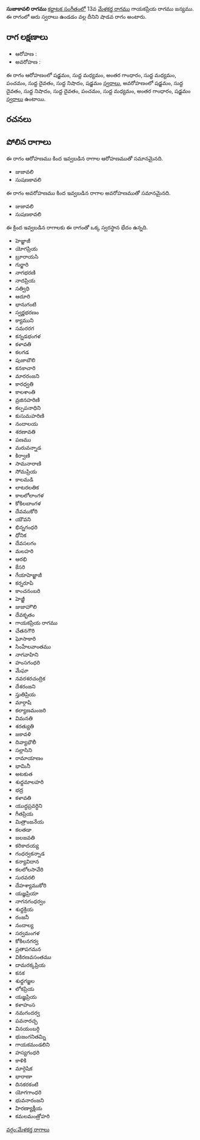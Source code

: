 {{Infobox ragam
	| name          	= సుజాకావలి
	| synonym	    	= 
	| mela          	= 
	| chakra        	= 
	| janaka        	= 
	| type          	= శాడవ
	| arohanam      	= {{svaraC|S|M1|G3|M1|P|D1|N1|S'}} 
	| avarohanam    	= {{svaraC|S'|D1|N1|D1|P|M1|G3|S}}
	| jeeva         	=
	| chhaya        	=
	| nyasa         	=
	| vishesha      	= 
	| equivalent  		= 
}}
{{కర్ణాటక సంగీత రాగాలు}}
'''సుజాకావలి రాగము''' [[కర్ణాటక సంగీతం]]లో 13వ [[మేళకర్త రాగము]] గాయకప్రియ రాగము జన్యము.  ఈ రాగంలో ఆరు స్వరాలు ఉండడం వల్ల దీనిని షాడవ రాగం అంటారు.


==రాగ లక్షణాలు==


* ఆరోహణ : {{svaraC|S|M1|G3|M1|P|D1|N1|S'}} 
* అవరోహణ : {{svaraC|S'|D1|N1|D1|P|M1|G3|S}}

ఈ రాగం ఆరోహణంలో షడ్జమం, సుద్ద మధ్యమం, అంతర గాంధారం, సుద్ద మధ్యమం, పంచమం, సుద్ద దైవతం, సుద్ద నిషాదం, షడ్జమం [[స్వరాలు]], అవరోహణంలో షడ్జమం, సుద్ద దైవతం, సుద్ద నిషాదం, సుద్ద దైవతం, పంచమం, సుద్ద మధ్యమం, అంతర గాంధారం, షడ్జమం [[స్వరాలు]] ఉంటాయి.

==రచనలు==



==పోలిన రాగాలు==
ఈ రాగం ఆరోహణము కింద ఇవ్వబడిన రాగాల ఆరోహణముతో సమానమైనది.
* జుజావలి
* సుషణకావలి

ఈ రాగం అవరోహణము కింద ఇవ్వబడిన రాగాల అవరోహణముతో సమానమైనది.
* జుజావలి
* సుషణకావలి

ఈ క్రింద ఇవ్వబడిన రాగాలకు ఈ రాగంతో ఒక్క స్వరస్థాన భేదం ఉన్నది.
* హెజ్జాజీ
* యోగప్రియ
* బ్రూరాయసి
* గుర్జారి
* నాగభరణి
* నాదప్రియ
* సత్విధి
* ఆదూరి
* భానుగంటి
* స్వర్ణభరణం
* క్యాముని
* సమరరగ
* కన్నడభంగళ
* కళావతి
* కలగడ
* పుజాబౌలి
* కనకాచారి
* మారరంజని
* కారధ్వతి
* కాలశాంతి
* వ్రజినహరిణి
* కల్పపనాధిని
* కుసుమహరిణి
* నందాలయ
* శరణావతి
* పణము
* మరువన్నాడ
* కిర్వాణి
* సామనారాణి
* సోమప్రియ
* కాలమడి
* లాటరలతిక
* కాలలోలాంగళ
* కోకిలబాంగళ
* దేవముకోరి
* యౌవని
* భిన్నగంధరి
* ధోనిక
* దేవసలగం
* మలహరి
* ఆరభి
* కేసరి
* గేయాహెజ్జాజీ
* కర్నరూపి
* కాంచనంబరి
* హెజ్జీ
* జుజాహౌలి
* దేవకృతం
* గాయకప్రియ రాగము
* చేతనగౌరి
* ఘోసాకారి
* సింహేలవాంతము
* నాగవాహిని
* హంసగంధరి
* మేఘా
* నవరశరచంద్రిక
* దేశరంజని
* స్తుతిప్రియ
* మార్గాషి
* కల్యాణమంజరి
* విమనతి
* శరత్యుతి
* జకావళి
* దివ్యాభౌలీ
* సల్లాసిని
* రామాయాణం
* భామినీ
* అటకుత
* శుధ్ధమాలహరి
* భద్ర
* కళావతి
* యుద్ధప్రవర్ధిని
* గీతప్రియ
* మిత్రాంజనేయ
* కలతడా
* జలజవతి
* కరికాదయ్య
* గంధర్వకన్నాడ
* కన్యావిదాన
* కలలోలసావేరి
* సురవరలి
* దేహశ్యాముకోరి
* యజ్ఞప్రియా
* నాగనగంధర్వం
* శుధ్ధక్రియ
* రంజనీ
* నందాల్య
* సర్వమంగళ
* కోకిలనగర్వ
* ప్రతాపగమన
* వికిరణవసంతము
* దామరక్కప్రియ
* కనక
* శుధ్ధగజ్జల
* లోకప్రియ
* యజ్ఞప్రియ
* కళాహంస
* నమగందర్వ
* పవనారచ్చ
* వినయంబర్గి
* భుజంగనితమ్ని
* గాయకమండలిని
* హస్యగంధరి
* కాళికి
* మార్గెషిక
* భారాణా
* దినకరకంటి
* యోగగాంధరి
* భువనారంజని
* హిరణ్యాక్షీయ
* కమలమంత్రోహరి



[[వర్గం:మేళకర్త రాగాలు]]